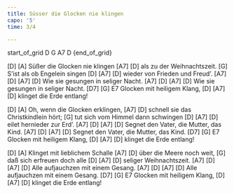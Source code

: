 ```yaml
---
title: Süsser die Glocken nie klingen
capo: '5'
time: 3/4

---
```


{start_of_grid}
D G A7 D 
{end_of_grid}


[D]                  [A]
Süßer die Glocken nie klingen
[A7]                [D]
als zu der Weihnachtszeit.
                     [G]
S'ist als ob Engelein singen
[D]       [A7]        [D]
wieder von Frieden und Freud'.
[A7]     [D]       [A7]    [D]
Wie sie gesungen in seliger Nacht.
[A7]     [D]       [A7]    [D]
Wie sie gesungen in seliger Nacht.
           [D7]     [G]   E7
Glocken mit heiligem Klang,
[D]        [A7]    [D]
klinget die Erde entlang!

 
[D]                   [A]
Oh, wenn die Glocken erklingen,
[A7]                          [D]
schnell sie das Christkindlein hört;
                        [G]
tut sich vom Himmel dann schwingen
[D]     [A7]       [D]
eilet hernieder zur Erd'.
[A7]      [D]        [A7]        [D]
Segnet den Vater, die Mutter, das Kind.
[A7]      [D]        [A7]        [D]
Segnet den Vater, die Mutter, das Kind.
           [D7]     [G]   E7
Glocken mit heiligem Klang,
[D]        [A7]    [D]
klinget die Erde entlang!


[D]                   [A]
Klinget mit lieblichem Schalle
[A7]               [D]
über die Meere noch weit,
                      [G]
daß sich erfreuen doch alle
[D]    [A7]      [D]
seliger Weihnachtszeit.
[A7]   [D]          [A7]    [D]
Alle aufjauchzen mit einem Gesang.
[A7]   [D]          [A7]    [D]
Alle aufjauchzen mit einem Gesang.
           [D7]     [G]   E7
Glocken mit heiligem Klang,
[D]        [A7]    [D]
klinget die Erde entlang!

